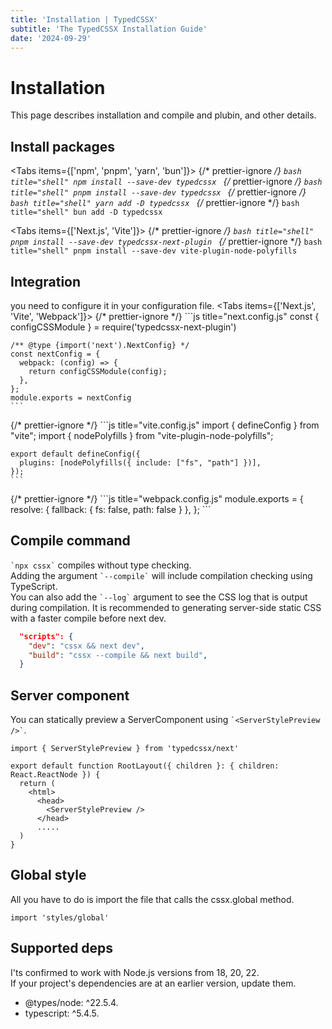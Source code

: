 ```yaml
---
title: 'Installation | TypedCSSX'
subtitle: 'The TypedCSSX Installation Guide'
date: '2024-09-29'
---
```


<TocBot />

# Installation
This page describes installation and compile and plubin, and other details.

## Install packages
<Tabs items={['npm', 'pnpm', 'yarn', 'bun']}>
  {/* prettier-ignore */}
  <Tab>
    ```bash title="shell"
    npm install --save-dev typedcssx
    ```
  </Tab>
  {/* prettier-ignore */}
  <Tab>
    ```bash title="shell"
    pnpm install --save-dev typedcssx
    ```
  </Tab>
  {/* prettier-ignore */}
  <Tab>
    ```bash title="shell"
    yarn add -D typedcssx
    ```
  </Tab>
  {/* prettier-ignore */}
  <Tab>
    ```bash title="shell"
    bun add -D typedcssx
    ```
  </Tab>
</Tabs>

<Tabs items={['Next.js', 'Vite']}>
  {/* prettier-ignore */}
  <Tab>
    ```bash title="shell"
    pnpm install --save-dev typedcssx-next-plugin
    ```
  </Tab>
  {/* prettier-ignore */}
  <Tab>
    ```bash title="shell"
    pnpm install --save-dev vite-plugin-node-polyfills
    ```
  </Tab>
</Tabs>

## Integration
you need to configure it in your configuration file.
<Tabs items={['Next.js', 'Vite', 'Webpack']}>
  {/* prettier-ignore */}
  <Tab>
    ```js title="next.config.js"
    const { configCSSModule } = require('typedcssx-next-plugin')

    /** @type {import('next').NextConfig} */
    const nextConfig = {
      webpack: (config) => {
        return configCSSModule(config);
      },
    };
    module.exports = nextConfig
    ```
  </Tab>
  {/* prettier-ignore */}
  <Tab>
    ```js title="vite.config.js"
    import { defineConfig } from "vite";
    import { nodePolyfills } from "vite-plugin-node-polyfills";

    export default defineConfig({
      plugins: [nodePolyfills({ include: ["fs", "path"] })],
    });
    ```
  </Tab>
  {/* prettier-ignore */}
  <Tab>
    ```js title="webpack.config.js"
    module.exports = {
      resolve: {
        fallback: {
          fs: false,
          path: false
        }
      },
    };
    ```
  </Tab>
</Tabs>

## Compile command
<code>\`npx cssx\`</code> compiles without type checking.  
Adding the argument <code>\`--compile\`</code> will include compilation checking using TypeScript.  
You can also add the <code>\`--log\`</code> argument to see the CSS log that is output during compilation.
It is recommended to generating server-side static CSS with a faster compile before next dev.

  ```json title="package.json"
    "scripts": {
      "dev": "cssx && next dev",
      "build": "cssx --compile && next build",
    }
  ```
## Server component
You can statically preview a ServerComponent using <code>\`\<ServerStylePreview \/\>\`</code>.
```tsx title="layout.tsx"
import { ServerStylePreview } from 'typedcssx/next'

export default function RootLayout({ children }: { children: React.ReactNode }) {
  return (
    <html>
      <head>
        <ServerStylePreview />
      </head>
      .....
  )
}    
```

## Global style
All you have to do is import the file that calls the cssx.global method.
```tsx title="layout.tsx"
import 'styles/global'
```

## Supported deps

I'ts confirmed to work with Node.js versions from 18, 20, 22.  
If your project's dependencies are at an earlier version, update them.
- @types/node: ^22.5.4.
- typescript: ^5.4.5.

